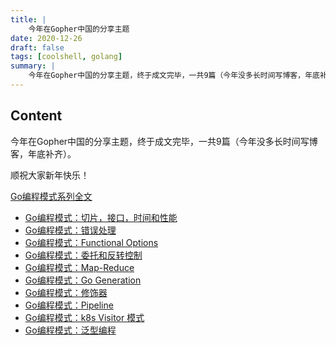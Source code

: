 ```yaml
---
title: |
    今年在Gopher中国的分享主题
date: 2020-12-26
draft: false
tags: [coolshell, golang]
summary: |
    今年在Gopher中国的分享主题，终于成文完毕，一共9篇（今年没多长时间写博客，年底补齐）。
---
```


## Content

今年在Gopher中国的分享主题，终于成文完毕，一共9篇（今年没多长时间写博客，年底补齐）。

顺祝大家新年快乐！

[Go编程模式系列全文](https://coolshell.cn/articles/series/go%e7%bc%96%e7%a8%8b%e6%a8%a1%e5%bc%8f)

- [Go编程模式：切片，接口，时间和性能](https://coolshell.cn/articles/21128.html)
- [Go编程模式：错误处理](https://coolshell.cn/articles/21140.html)
- [Go编程模式：Functional Options](https://coolshell.cn/articles/21146.html)
- [Go编程模式：委托和反转控制](https://coolshell.cn/articles/21214.html)
- [Go编程模式：Map-Reduce](https://coolshell.cn/articles/21164.html)
- [Go编程模式：Go Generation](https://coolshell.cn/articles/21179.html)
- [Go编程模式：修饰器](https://coolshell.cn/articles/17929.html)
- [Go编程模式：Pipeline](https://coolshell.cn/articles/21228.html)
- [Go编程模式：k8s Visitor 模式](https://coolshell.cn/articles/21263.html)
- [Go编程模式：泛型编程](https://coolshell.cn/articles/21615.html)
